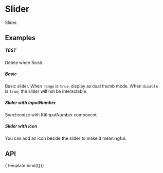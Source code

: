 
<Meta
    title="Design System/DataEntry/Slider"
    argTypes={argTypes}
/>

# Slider

Slider.

## Examples

##### TEST
Delete when finish.

<CustomCanvas content={Exemples.Test} source={Sources.Test} />

##### Basic
Basic slider. When `range` is `true`, display as dual thumb mode. When `disable` is `true`, the slider will not be interactable.

<CustomCanvas content={Exemples.Basic} source={Sources.Basic} />

##### Slider with InputNumber
Synchronize with KitInputNumber component.

<CustomCanvas content={Exemples.WithInputNumber} source={Sources.WithInputNumber} />

##### Slider with icon
You can add an icon beside the slider to make it meaningful.

<CustomCanvas content={Exemples.WithIcon} source={Sources.WithIcon} />


## API

<Canvas>
    <Story name="Slider">{Template.bind({})}</Story>
</Canvas>

<Controls story="Slider" />
